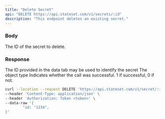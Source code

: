 ```yaml
---
title: "Delete Secret"
api: "DELETE https://api.stateset.com/v1/secrets/:id"
description: "This endpoint deletes an existing secret."
---
```


### Body

<ParamField body="id" type="string">
  The ID of the secret to delete.
</ParamField>

### Response

<ResponseField name="id" type="string">
  The ID provided in the data tab may be used to identify the secret
</ResponseField>

<ResponseField name="object" type="string">
  The object type
</ResponseField>

<ResponseField name="success" type="number">
  Indicates whether the call was successful. 1 if successful, 0 if not.
</ResponseField>

<RequestExample>

```bash cURL
curl --location --request DELETE 'https://api.stateset.com/v1/secret/:id' \
--header 'Content-Type: application/json' \
--header 'Authorization: Token <token>' \
--data-raw '{
		"id: "1234",
}'
```

</ResponseExample>
